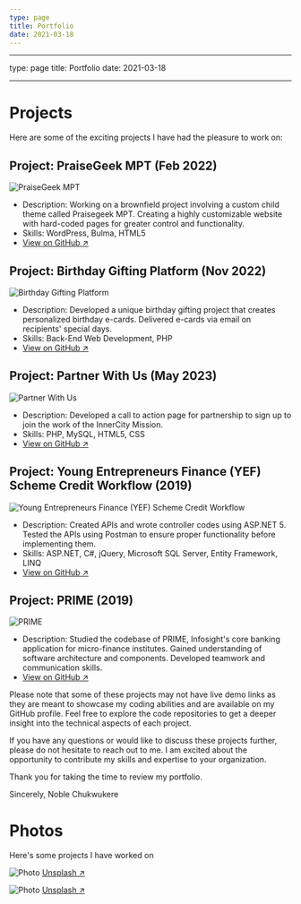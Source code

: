 ```yaml
---
type: page
title: Portfolio
date: 2021-03-18
---
```








---

type: page
title: Portfolio
date: 2021-03-18

---

# Projects

Here are some of the exciting projects I have had the pleasure to work on:

## Project: PraiseGeek MPT (Feb 2022)

![PraiseGeek MPT](/images/dummy.png)

- Description: Working on a brownfield project involving a custom child theme called Praisegeek MPT. Creating a highly customizable website with hard-coded pages for greater control and functionality.
- Skills: WordPress, Bulma, HTML5
- [View on GitHub ↗](https://github.com/NobleOsinachi/praisegeek-mpt)

## Project: Birthday Gifting Platform (Nov 2022)

![Birthday Gifting Platform](/images/dummy.png)

- Description: Developed a unique birthday gifting project that creates personalized birthday e-cards. Delivered e-cards via email on recipients' special days.
- Skills: Back-End Web Development, PHP
- [View on GitHub ↗](https://github.com/NobleOsinachi/birthday-gifting-platform)

## Project: Partner With Us (May 2023)

![Partner With Us](/images/dummy.png)

- Description: Developed a call to action page for partnership to sign up to join the work of the InnerCity Mission.
- Skills: PHP, MySQL, HTML5, CSS
- [View on GitHub ↗](https://github.com/NobleOsinachi/partner-with-us)

## Project: Young Entrepreneurs Finance (YEF) Scheme Credit Workflow (2019)

![Young Entrepreneurs Finance (YEF) Scheme Credit Workflow](/images/dummy.png)

- Description: Created APIs and wrote controller codes using ASP.NET 5. Tested the APIs using Postman to ensure proper functionality before implementing them.
- Skills: ASP.NET, C#, jQuery, Microsoft SQL Server, Entity Framework, LINQ
- [View on GitHub ↗](https://github.com/NobleOsinachi/yef-scheme-credit-workflow)

## Project: PRIME (2019)

![PRIME](/images/dummy.png)

- Description: Studied the codebase of PRIME, Infosight's core banking application for micro-finance institutes. Gained understanding of software architecture and components. Developed teamwork and communication skills.
- [View on GitHub ↗](https://github.com/NobleOsinachi/prime)

Please note that some of these projects may not have live demo links as they are meant to showcase my coding abilities and are available on my GitHub profile. Feel free to explore the code repositories to get a deeper insight into the technical aspects of each project.

If you have any questions or would like to discuss these projects further, please do not hesitate to reach out to me. I am excited about the opportunity to contribute my skills and expertise to your organization.

Thank you for taking the time to review my portfolio.

Sincerely,
Noble Chukwukere






















# Photos

Here's some projects I have worked on


<Image
  src="/images/photo2.jpg"
  alt="Photo"
  width={1125}
  height={750}
  priority
  className="next-image"
/>
[Unsplash ↗ ](https://unsplash.com/photos/WeYamle9fDM)

<Image
  src="/images/photo.jpg"
  alt="Photo"
  width={1125}
  height={750}
  priority
  className="next-image"
/>
[Unsplash ↗ ](https://unsplash.com/photos/ndN00KmbJ1c)
